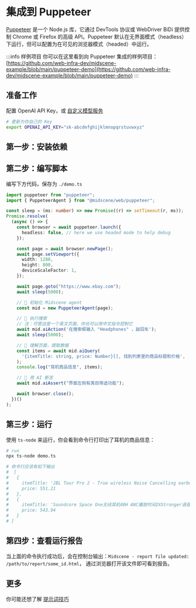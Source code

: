 
# 集成到 Puppeteer


[Puppeteer](https://pptr.dev/) 是一个 Node.js 库，它通过 DevTools 协议或 WebDriver BiDi 提供控制 Chrome 或 Firefox 的高级 API。Puppeteer 默认在无界面模式（headless）下运行，但可以配置为在可见的浏览器模式（headed）中运行。

:::info 样例项目
你可以在这里看到向 Puppeteer 集成的样例项目：[https://github.com/web-infra-dev/midscene-example/blob/main/puppeteer-demo](https://github.com/web-infra-dev/midscene-example/blob/main/puppeteer-demo)
:::

## 准备工作

配置 OpenAI API Key，或 [自定义模型服务](./model-provider.html)

```bash
# 更新为你自己的 Key
export OPENAI_API_KEY="sk-abcdefghijklmnopqrstuvwxyz"
```

## 第一步：安装依赖

<PackageManagerTabs command="install @midscene/web puppeteer ts-node --save-dev" />

## 第二步：编写脚本

编写下方代码，保存为 `./demo.ts`

```typescript title="./demo.ts"
import puppeteer from "puppeteer";
import { PuppeteerAgent } from "@midscene/web/puppeteer";

const sleep = (ms: number) => new Promise((r) => setTimeout(r, ms));
Promise.resolve(
  (async () => {
    const browser = await puppeteer.launch({
      headless: false, // here we use headed mode to help debug
    });

    const page = await browser.newPage();
    await page.setViewport({
      width: 1280,
      height: 800,
      deviceScaleFactor: 1,
    });

    await page.goto("https://www.ebay.com");
    await sleep(5000);

    // 👀 初始化 Midscene agent 
    const mid = new PuppeteerAgent(page);

    // 👀 执行搜索
    // 注：尽管这是一个英文页面，你也可以用中文指令控制它
    await mid.aiAction('在搜索框输入 "Headphones" ，敲回车');
    await sleep(5000);

    // 👀 理解页面，提取数据
    const items = await mid.aiQuery(
      '{itemTitle: string, price: Number}[], 找到列表里的商品标题和价格',
    );
    console.log("耳机商品信息", items);

    // 👀 用 AI 断言
    await mid.aiAssert("界面左侧有类目筛选功能");

    await browser.close();
  })()
);
```

## 第三步：运行

使用 `ts-node` 来运行，你会看到命令行打印出了耳机的商品信息：

```bash
# run
npx ts-node demo.ts

# 命令行应该有如下输出
#  [
#   {
#     itemTitle: 'JBL Tour Pro 2 - True wireless Noise Cancelling earbuds with Smart Charging Case',
#     price: 551.21
#   },
#   {
#     itemTitle: 'Soundcore Space One无线耳机40H ANC播放时间2XStronger语音还原',
#     price: 543.94
#   }
# ]
```

## 第四步：查看运行报告

当上面的命令执行成功后，会在控制台输出：`Midscene - report file updated: /path/to/report/some_id.html`， 通过浏览器打开该文件即可看到报告。

## 更多

你可能还想了解 [提示词技巧](./prompting-tips.html)

